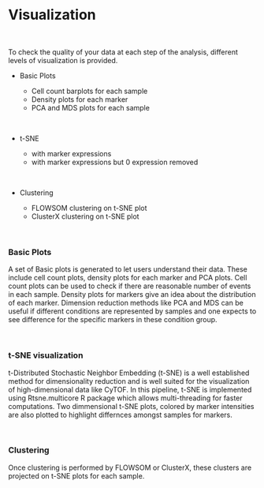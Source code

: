 <br class="long"/>

# Visualization

<br>

To check the quality of your data at each step of the analysis, different levels of visualization is provided.

* Basic Plots

    + Cell count barplots for each sample
    + Density plots for each marker
    + PCA and MDS plots for each sample

<br>

* t-SNE 

    + with marker expressions
    + with marker expressions but 0 expression removed

<br>

* Clustering

    + FLOWSOM clustering on t-SNE plot
    + ClusterX clustering on t-SNE plot

<br>


### Basic Plots

A set of Basic plots is generated to let users understand their data. These include cell count plots, density plots for each marker and PCA plots. Cell count plots can be used to check if there are reasonable number of events in each sample. Density plots for markers give an idea about the distribution of each marker. Dimension reduction methods like PCA and MDS can be useful if different conditions are represented by samples and one expects to see difference for the specific markers in these condition group.

<br>

### t-SNE visualization

t-Distributed Stochastic Neighbor Embedding (t-SNE) is a well established method for dimensionality reduction and is well suited for the visualization of high-dimensional data like CyTOF. In this pipeline, t-SNE is implemented using Rtsne.multicore R package which allows multi-threading for faster computations. Two dimmensional t-SNE plots, colored by marker intensities are also plotted to highlight differnces amongst samples for markers.

<br>

### Clustering

Once clustering is performed by FLOWSOM or ClusterX, these clusters are projected on t-SNE plots for each sample. 



